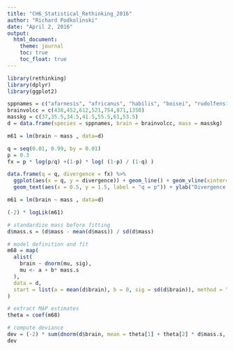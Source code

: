 ```yaml
---
title: "CH6_Statistical_Rethinking_2016"
author: "Richard Podkolinski"
date: "April 2, 2016"
output: 
  html_document:
    theme: journal
    toc: true
    toc_float: true
---
```


```r
library(rethinking)
library(dplyr)
library(ggplot2)
```

```r
sppnames = c("afarnesis", "africanus", "habilis", "boisei", "rudolfensis", "ergaster", "sapiens")
brainvolcc = c(438,452,612,521,754,871,1350)
masskg = c(37,35.5,34.5,41.5,55.5,61,53.5)
d = data.frame(species = sppnames, brain = brainvolcc, mass = masskg)
```

```r
m61 = lm(brain ~ mass , data=d)

```



```r
q = seq(0.01, 0.99, by = 0.01)
p = 0.3
fx = p * log(p/q) +(1-p) * log( (1-p) / (1-q) )

data.frame(q = q, divergence = fx) %>%
  ggplot(aes(x = q, y = divergence)) + geom_line() + geom_vline(xintercept = p, linetype = "dashed") +
  geom_text(aes(x = 0.5, y = 1.5, label = "q = p")) + ylab("Divergence of q from p") + xlab(expression(q_1))

```

```r
m61 = lm(brain ~ mass , data=d)

(-2) * logLik(m61)
```

```r
# standardize mass before fitting
d$mass.s = (d$mass - mean(d$mass)) / sd(d$mass)

# model definition and fit
m68 = map(
  alist(
    brain ~ dnorm(mu, sig),
    mu <- a + b* mass.s
  ),
  data = d,
  start = list(a = mean(d$brain), b = 0, sig = sd(d$brain)), method = "Nelder-Mead"
)

# extract MAP estimates
theta = coef(m68)

# compute deviance
dev = (-2) * sum(dnorm(d$brain, mean = theta[1] + theta[2] * d$mass.s, sd = theta[3], log = TRUE))
dev
```


